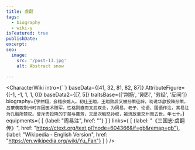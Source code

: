 ```yaml
---
title: 虞翻
tags:
  - biography
  - wiki-y
isFeatured: true
publishDate:
excerpt:
seo:
  image:
    src: '/post-13.jpg'
    alt: Abstract snow

---
```



<CharacterWiki
  intro={``}
  baseData={[41, 32, 81, 82, 87]}
  AttributeFigure={[-1, -1, 1, 1, 0]}
  baseData2={[7, 5]}
  traitsBase={['荆扬', '刚烈', '穷经', '反间']}
  biography={`字仲翔，会稽余姚人。初仕王朗，王朗败后又被孙策征辟，劝说华歆投降孙策，吕蒙袭取荆州时亦因医术随军。性格刚直而文武双全，为周易、老子、论语、国语作注，其易注为孔融所赞叹。曾斥责投降的于禁与麋芳，又屡次触怒孙权，被流放至交州而去世，年七十。`}
  equipments={
    [
      {label: "周易注", href: ""}
    ]
  }
  links={
    [
      {label: "《三国志·虞翻传》", href: "https://ctext.org/text.pl?node=604366&if=gb&remap=gb"},
      {label: "Wikipedia - English Version", href: "https://en.wikipedia.org/wiki/Yu_Fan"}
    ]
  }
/>
